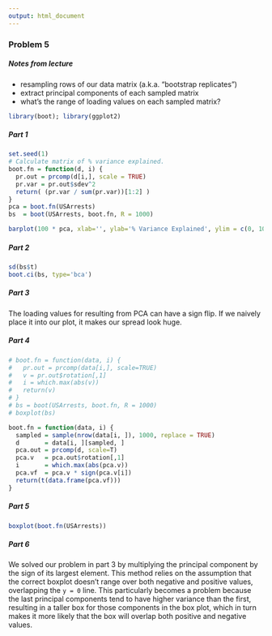 ```yaml
---
output: html_document
---
```


### Problem 5

##### Notes from lecture

- resampling rows of our data matrix (a.k.a. "bootstrap replicates")
- extract principal components of each sampled matrix
- what's the range of loading values on each sampled matrix?

```r
library(boot); library(ggplot2)
```

##### Part 1

```r
set.seed(1)
# Calculate matrix of % variance explained.
boot.fn = function(d, i) {
  pr.out = prcomp(d[i,], scale = TRUE)
  pr.var = pr.out$sdev^2
  return( (pr.var / sum(pr.var))[1:2] )
}
pca = boot.fn(USArrests)
bs  = boot(USArrests, boot.fn, R = 1000)

barplot(100 * pca, xlab='', ylab='% Variance Explained', ylim = c(0, 100), col = rainbow(2))
```

##### Part 2

```r
sd(bs$t)
boot.ci(bs, type='bca')
```

##### Part 3

The loading values for resulting from PCA can have a sign flip. If we naively place it into our plot, it makes our spread look huge.

##### Part 4

```r
# boot.fn = function(data, i) {
#   pr.out = prcomp(data[i,], scale=TRUE)
#   v = pr.out$rotation[,1]
#   i = which.max(abs(v))
#   return(v)
# }
# bs = boot(USArrests, boot.fn, R = 1000)
# boxplot(bs)

boot.fn = function(data, i) {
  sampled = sample(nrow(data[i, ]), 1000, replace = TRUE)
  d       = data[i, ][sampled, ]
  pca.out = prcomp(d, scale=T)
  pca.v   = pca.out$rotation[,1]
  i       = which.max(abs(pca.v))
  pca.vf  = pca.v * sign(pca.v[i])
  return(t(data.frame(pca.vf)))
}
```

##### Part 5

```r
boxplot(boot.fn(USArrests))
```

##### Part 6

We solved our problem in part 3 by multiplying the principal component by the sign of its largest element. This method relies on the assumption that the correct boxplot doesn't range over both negative and positive values, overlapping the `y = 0` line. This particularly becomes a problem because the last principal components tend to have higher variance than the first, resulting in a taller box for those components in the box plot, which in turn makes it more likely that the box will overlap both positive and negative values.